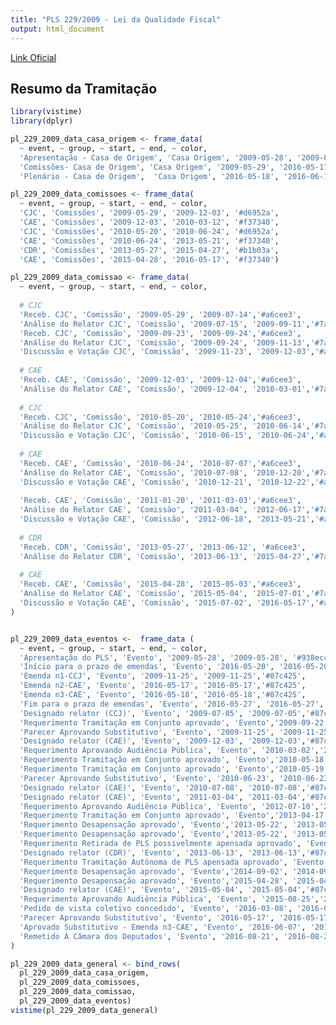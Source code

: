 ```yaml
---
title: "PLS 229/2009 - Lei da Qualidade Fiscal"
output: html_document
---
```


[Link Oficial](https://www25.senado.leg.br/web/atividade/materias/-/materia/91341)

## Resumo da Tramitação

```r
library(vistime)
library(dplyr)

pl_229_2009_data_casa_origem <- frame_data(
  ~ event, ~ group, ~ start, ~ end, ~ color,
  'Apresentação - Casa de Origem', 'Casa Origem', '2009-05-28', '2009-05-29', '#c8e6c9',
  'Comissões- Casa de Origem', 'Casa Origem', '2009-05-29', '2016-05-17', '#fb8c00',
  'Plenário - Casa de Origem',  'Casa Origem', '2016-05-18', '2016-06-16', '#214523')

pl_229_2009_data_comissoes <- frame_data(
  ~ event, ~ group, ~ start, ~ end, ~ color,
  'CJC', 'Comissões', '2009-05-29', '2009-12-03', '#d6952a',
  'CAE', 'Comissões', '2009-12-03', '2010-03-12', '#f37340',
  'CJC', 'Comissões', '2010-05-20', '2010-06-24', '#d6952a',
  'CAE', 'Comissões', '2010-06-24', '2013-05-21', '#f37340',
  'CDR', 'Comissões', '2013-05-27', '2015-04-27', '#b1b03a',
  'CAE', 'Comissões', '2015-04-28', '2016-05-17', '#f37340')

pl_229_2009_data_comissao <- frame_data(
  ~ event, ~ group, ~ start, ~ end, ~ color,
  
  # CJC
  'Receb. CJC', 'Comissão', '2009-05-29', '2009-07-14','#a6cee3',
  'Análise do Relator CJC', 'Comissão', '2009-07-15', '2009-09-11','#7ac974',
  'Receb. CJC', 'Comissão', '2009-09-23', '2009-09-24','#a6cee3',
  'Análise do Relator CJC', 'Comissão', '2009-09-24', '2009-11-13','#7ac974',
  'Discussão e Votação CJC', 'Comissão', '2009-11-23', '2009-12-03','#a561a2',
  
  # CAE
  'Receb. CAE', 'Comissão', '2009-12-03', '2009-12-04','#a6cee3',
  'Análise do Relator CAE', 'Comissão', '2009-12-04', '2010-03-01','#7ac974',
  
  # CJC
  'Receb. CJC', 'Comissão', '2010-05-20', '2010-05-24','#a6cee3',
  'Análise do Relator CJC', 'Comissão', '2010-05-25', '2010-06-14','#7ac974',
  'Discussão e Votação CJC', 'Comissão', '2010-06-15', '2010-06-24','#a561a2',
  
  # CAE
  'Receb. CAE', 'Comissão', '2010-06-24', '2010-07-07','#a6cee3',
  'Análise do Relator CAE', 'Comissão', '2010-07-08', '2010-12-20','#7ac974',
  'Discussão e Votação CAE', 'Comissão', '2010-12-21', '2010-12-22','#a561a2',
  
  'Receb. CAE', 'Comissão', '2011-01-20', '2011-03-03','#a6cee3',
  'Análise do Relator CAE', 'Comissão', '2011-03-04', '2012-06-17','#7ac974',
  'Discussão e Votação CAE', 'Comissão', '2012-06-18', '2013-05-21','#a561a2',
  
  # CDR
  'Receb. CDR', 'Comissão', '2013-05-27', '2013-06-12', '#a6cee3',
  'Análise do Relator CDR', 'Comissão', '2013-06-13', '2015-04-27','#7ac974',
  
  # CAE
  'Receb. CAE', 'Comissão', '2015-04-28', '2015-05-03','#a6cee3',
  'Análise do Relator CAE', 'Comissão', '2015-05-04', '2015-07-01','#7ac974',
  'Discussão e Votação CAE', 'Comissão', '2015-07-02', '2016-05-17','#a561a2'
)


pl_229_2009_data_eventos <-  frame_data (
  ~ event, ~ group, ~ start, ~ end, ~ color,
  'Apresentação do PLS', 'Evento', '2009-05-28', '2009-05-28', '#938ecc',
  'Início para o prazo de emendas', 'Evento', '2016-05-20', '2016-05-20','#87c465',
  'Emenda n1-CCJ', 'Evento', '2009-11-25', '2009-11-25','#87c425',
  'Emenda n2-CAE', 'Evento', '2016-05-17', '2016-05-17','#87c425',
  'Emenda n3-CAE', 'Evento', '2016-05-18', '2016-05-18','#87c425',
  'Fim para o prazo de emendas', 'Evento', '2016-05-27', '2016-05-27','#87c465',
  'Designado relator (CCJ)', 'Evento', '2009-07-05', '2009-07-05','#87c465',
  'Requerimento Tramitação em Conjunto aprovado', 'Evento','2009-09-22', '2009-09-22', '#938ecc',
  'Parecer Aprovando Substitutivo', 'Evento', '2009-11-25', '2009-11-25','#a561a2',
  'Designado relator (CAE)', 'Evento', '2009-12-03', '2009-12-03','#87c465',
  'Requerimento Aprovando Audiência Pública', 'Evento', '2010-03-02','2010-03-02', '#938ecc',
  'Requerimento Tramitação em Conjunto aprovado', 'Evento','2010-05-18', '2010-05-18', '#938ecc',
  'Requerimento Tramitação em Conjunto aprovado', 'Evento','2010-05-19', '2010-05-19', '#938ecc',
  'Parecer Aprovando Substitutivo', 'Evento', '2010-06-23', '2010-06-23','#a561a2',
  'Designado relator (CAE)', 'Evento', '2010-07-08', '2010-07-08','#87c465',
  'Designado relator (CAE)', 'Evento', '2011-03-04', '2011-03-04','#87c465',
  'Requerimento Aprovando Audiência Pública', 'Evento', '2012-07-10','2012-07-10', '#938ecc',
  'Requerimento Tramitação em Conjunto aprovado', 'Evento','2013-04-17', '2013-04-17', '#938ecc',
  'Requerimento Desapensação aprovado', 'Evento','2013-05-22', '2013-05-22', '#989faa',
  'Requerimento Desapensação aprovado', 'Evento','2013-05-22', '2013-05-22', '#989faa',
  'Requerimento Retirada de PLS possivelmente apensada aprovado', 'Evento','2013-05-22', '2013-05-22', '#989faa',
  'Designado relator (CDR)', 'Evento', '2013-06-13', '2013-06-13','#87c465',
  'Requerimento Tramitação Autônoma de PLS apensada aprovado', 'Evento','2013-08-07', '2013-08-07', '#989faa',
  'Requerimento Desapensação aprovado', 'Evento','2014-09-02', '2014-09-02', '#989faa',
  'Requerimento Desapensação aprovado', 'Evento','2015-04-28', '2015-04-28', '#989faa',
  'Designado relator (CAE)', 'Evento', '2015-05-04', '2015-05-04','#87c465',
  'Requerimento Aprovando Audiência Pública', 'Evento', '2015-08-25','2015-08-25', '#938ecc',
  'Pedido de vista coletivo concedido', 'Evento', '2016-03-08', '2016-03-08','#b1b03a',
  'Parecer Aprovando Substitutivo', 'Evento', '2016-05-17', '2016-05-17','#a561a2',
  'Aprovado Substitutivo - Emenda n3-CAE', 'Evento', '2016-06-07', '2016-06-07','#a561a2',
  'Remetido À Câmara dos Deputados', 'Evento', '2016-08-21', '2016-08-21', '#938ecc'
)

pl_229_2009_data_general <- bind_rows(
  pl_229_2009_data_casa_origem,
  pl_229_2009_data_comissoes,
  pl_229_2009_data_comissao,
  pl_229_2009_data_eventos)
vistime(pl_229_2009_data_general)
```


